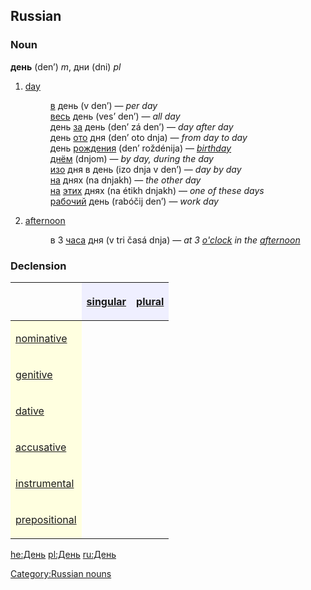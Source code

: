 ==Russian==
[[Category:Russian nouns]]
===Noun===
'''день''' (den’) ''m'', дни (dni) ''pl''

# [[day]]
#:[[в]] день (v den’) — ''per day''
#:[[весь]] день (ves’ den’) — ''all day''
#:день [[за]] день (den’ zá den’) — ''day after day''
#:день [[от|ото]] дня (den’ oto dnja) — ''from day to day''
#:день [[рождение|рождения]] (den’ roždénija) — ''[[birthday]]''
#:[[днем|днём]] (dnjom) — ''by day, during the day''
#:[[из|изо]] дня в день (izo dnja v den’) — ''day by day''
#:[[на]] днях (na dnjakh) — ''the other day''
#:[[на]] [[этот|этих]] днях (na étikh dnjakh) — ''one of these days''
#:[[рабочий]] день (rabóčij den’) — ''work day''
# [[afternoon]]
#:в 3 [[час|часа]] дня (v tri časá dnja) — ''at 3 [[o'clock]] in the [[afternoon]]''

===Declension===
{| border="1" cellpadding="4" cellspacing="0"
!
! style="background-color: #EFEFFF" align="center"|[[singular]]
! style="background-color: #EFEFFF" align="center"|[[plural]]
|-
! style="background-color: #FFFFE0" align="left"|[[nominative case|nominative]]
| align="center"|{{Unicode|день}}
| align="center"|{{Unicode|дни}}
|-
! style="background-color: #FFFFE0" align="left"|[[genitive case|genitive]]
| align="center"|{{Unicode|дня}}
| align="center"|{{Unicode|дней}}
|-
! style="background-color: #FFFFE0" align="left"|[[dative case|dative]]
| align="center"|{{Unicode|дню}}
| align="center"|{{Unicode|дням}}
|-
! style="background-color: #FFFFE0" align="left"|[[accusative case|accusative]]
| align="center"|{{Unicode|день}}
| align="center"|{{Unicode|дни}}
|-
! style="background-color: #FFFFE0" align="left"|[[instrumental case|instrumental]]
| align="center"|{{Unicode|днём}}
| align="center"|{{Unicode|днями}}
|-
! style="background-color: #FFFFE0" align="left"|[[prepositional case|prepositional]]
| align="center"|{{Unicode|о дне}}
| align="center"|{{Unicode|о днях}}
|}

[[he:День]]
[[pl:День]]
[[ru:День]]